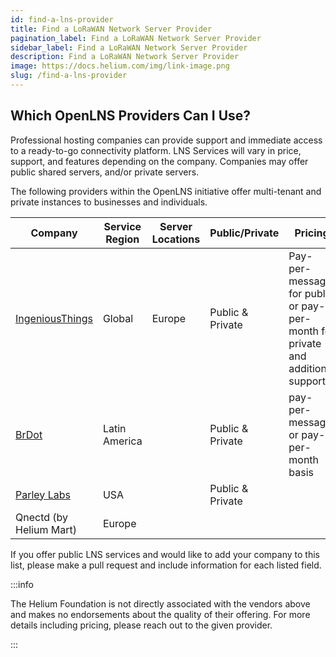 ```yaml
---
id: find-a-lns-provider
title: Find a LoRaWAN Network Server Provider
pagination_label: Find a LoRaWAN Network Server Provider
sidebar_label: Find a LoRaWAN Network Server Provider
description: Find a LoRaWAN Network Server Provider
image: https://docs.helium.com/img/link-image.png
slug: /find-a-lns-provider
---
```



## Which OpenLNS Providers Can I Use?​

Professional hosting companies can provide support and immediate access to a ready-to-go
connectivity platform. LNS Services will vary in price, support, and features depending on the
company. Companies may offer public shared servers, and/or private servers.

The following providers within the OpenLNS initiative offer multi-tenant and private instances to
businesses and individuals.

| Company                            | Service Region | Server Locations | Public/Private   | Pricing                                                                        |
| ---------------------------------- | -------------- | ---------------- | ---------------- | ------------------------------------------------------------------------------ |
| [IngeniousThings][ingeniousthings] | Global         | Europe           | Public & Private | Pay-per-message for public or pay-per-month for private and additional support |
| [BrDot][brdot]                     | Latin America  |                  | Public & Private | pay-per-message or pay-per-month basis                                         |
| [Parley Labs][parley-labs]         | USA            |                  | Public & Private |                                                                                |
| Qnectd (by Helium Mart)            | Europe         |                  |                  |                                                                                |

If you offer public LNS services and would like to add your company to this list, please make a pull
request and include information for each listed field.

:::info

The Helium Foundation is not directly associated with the vendors above and makes no endorsements
about the quality of their offering. For more details including pricing, please reach out to the
given provider.

:::

[ingeniousthings]: https://www.ingeniousthings.fr/
[parley-labs]: https://parleylabs.com/
[brdot]: https://brdot.com.br/
